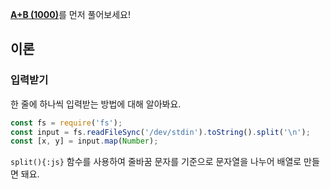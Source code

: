 [**A+B (1000)**](../1000/js)를 먼저 풀어보세요!

## 이론

### 입력받기

한 줄에 하나씩 입력받는 방법에 대해 알아봐요.

```js {2-3}
const fs = require('fs');
const input = fs.readFileSync('/dev/stdin').toString().split('\n');
const [x, y] = input.map(Number);
```

`split(){:js}` 함수를 사용하여 줄바꿈 문자를 기준으로 문자열을 나누어 배열로 만들면 돼요.
